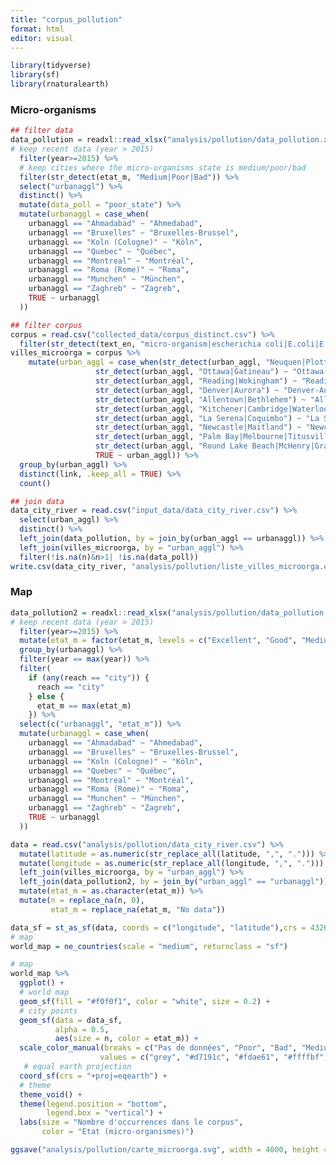 ```yaml
---
title: "corpus_pollution"
format: html
editor: visual
---
```


```r
library(tidyverse)
library(sf)
library(rnaturalearth)
```

### Micro-organisms

```r
## filter data
data_pollution = readxl::read_xlsx("analysis/pollution/data_pollution.xlsx") %>%   
# keep recent data (year > 2015)
  filter(year>=2015) %>% 
  # keep cities where the micro-organisms state is medium/poor/bad
  filter(str_detect(etat_m, "Medium|Poor|Bad")) %>% 
  select("urbanaggl") %>% 
  distinct() %>% 
  mutate(data_poll = "poor_state") %>% 
  mutate(urbanaggl = case_when(
    urbanaggl == "Ahmadabad" ~ "Ahmedabad",
    urbanaggl == "Bruxelles" ~ "Bruxelles-Brussel",
    urbanaggl == "Koln (Cologne)" ~ "Köln",
    urbanaggl == "Quebec" ~ "Québec",
    urbanaggl == "Montreal" ~ "Montréal",
    urbanaggl == "Roma (Rome)" ~ "Roma",
    urbanaggl == "Munchen" ~ "München",
    urbanaggl == "Zaghreb" ~ "Zagreb",
    TRUE ~ urbanaggl
  ))

## filter corpus
corpus = read.csv("collected_data/corpus_distinct.csv") %>% 
  filter(str_detect(text_en, "micro-organism|escherichia coli|E.coli|E.Coli|E. Coli|E. coli|Escherichia coli|Escherichia Coli|coliform"))
villes_microorga = corpus %>% 
    mutate(urban_aggl = case_when(str_detect(urban_aggl, "Neuquen|Plottier|Cipolletti") ~ "Neuquen-Plottier-Cipolletti",
                   str_detect(urban_aggl, "Ottawa|Gatineau") ~ "Ottawa-Gatineau",
                   str_detect(urban_aggl, "Reading|Wokingham") ~ "Reading-Wokingham",
                   str_detect(urban_aggl, "Denver|Aurora") ~ "Denver-Aurora",
                   str_detect(urban_aggl, "Allentown|Bethlehem") ~ "Allentown-Bethlehem",
                   str_detect(urban_aggl, "Kitchener|Cambridge|Waterloo") ~ "Kitchener-Cambridge-Waterloo",
                   str_detect(urban_aggl, "La Serena|Coquimbo") ~ "La Serena-Coquimbo",
                   str_detect(urban_aggl, "Newcastle|Maitland") ~ "Newcastle-Maitland",
                   str_detect(urban_aggl, "Palm Bay|Melbourne|Titusville") ~ "Palm Bay-Melbourne-Titusville",
                   str_detect(urban_aggl, "Round Lake Beach|McHenry|Grayslake") ~ "Round Lake Beach-McHenry-Grayslake",
                   TRUE ~ urban_aggl)) %>%
  group_by(urban_aggl) %>% 
  distinct(link, .keep_all = TRUE) %>% 
  count() 

## join data
data_city_river = read.csv("input_data/data_city_river.csv") %>% 
  select(urban_aggl) %>% 
  distinct() %>% 
  left_join(data_pollution, by = join_by(urban_aggl == urbanaggl)) %>% 
  left_join(villes_microorga, by = "urban_aggl") %>% 
  filter(!is.na(n)&n>1| !is.na(data_poll))
write.csv(data_city_river, "analysis/pollution/liste_villes_microorga.csv")
```

### Map

```r
data_pollution2 = readxl::read_xlsx("analysis/pollution/data_pollution.xlsx") %>%   
# keep recent data (year > 2015) 
  filter(year>=2015) %>% 
  mutate(etat_m = factor(etat_m, levels = c("Excellent", "Good", "Medium", "Bad", "Poor"), ordered = TRUE)) %>% 
  group_by(urbanaggl) %>% 
  filter(year == max(year)) %>% 
  filter(
    if (any(reach == "city")) {
      reach == "city"
    } else {
      etat_m == max(etat_m)
    }) %>% 
  select(c("urbanaggl", "etat_m")) %>% 
  mutate(urbanaggl = case_when(
    urbanaggl == "Ahmadabad" ~ "Ahmedabad",
    urbanaggl == "Bruxelles" ~ "Bruxelles-Brussel",
    urbanaggl == "Koln (Cologne)" ~ "Köln",
    urbanaggl == "Quebec" ~ "Québec",
    urbanaggl == "Montreal" ~ "Montréal",
    urbanaggl == "Roma (Rome)" ~ "Roma",
    urbanaggl == "Munchen" ~ "München",
    urbanaggl == "Zaghreb" ~ "Zagreb",
    TRUE ~ urbanaggl
  ))

data = read.csv("analysis/pollution/data_city_river.csv") %>% 
  mutate(latitude = as.numeric(str_replace_all(latitude, ",", "."))) %>% 
  mutate(longitude = as.numeric(str_replace_all(longitude, ",", "."))) %>% 
  left_join(villes_microorga, by = "urban_aggl") %>% 
  left_join(data_pollution2, by = join_by("urban_aggl" == "urbanaggl")) %>% 
  mutate(etat_m = as.character(etat_m)) %>% 
  mutate(n = replace_na(n, 0),
         etat_m = replace_na(etat_m, "No data"))

data_sf = st_as_sf(data, coords = c("longitude", "latitude"),crs = 4326)
# map
world_map = ne_countries(scale = "medium", returnclass = "sf")

# map
world_map %>% 
  ggplot() +
  # world map 
  geom_sf(fill = "#f0f0f1", color = "white", size = 0.2) +
  # city points
  geom_sf(data = data_sf,
          alpha = 0.5,
          aes(size = n, color = etat_m)) +
  scale_color_manual(breaks = c("Pas de données", "Poor", "Bad", "Medium", "Good", "Excellent"),
                    values = c("grey", "#d7191c", "#fdae61", "#ffffbf", "#a6d96a", "#1a9641")) + 
   # equal earth projection
  coord_sf(crs = "+proj=eqearth") +
  # theme
  theme_void() +
  theme(legend.position = "bottom",
        legend.box = "vertical") +
  labs(size = "Nombre d'occurrences dans le corpus",
       color = "Etat (micro-organismes)") 

ggsave("analysis/pollution/carte_microorga.svg", width = 4000, height = 2500, units = "px")
```
